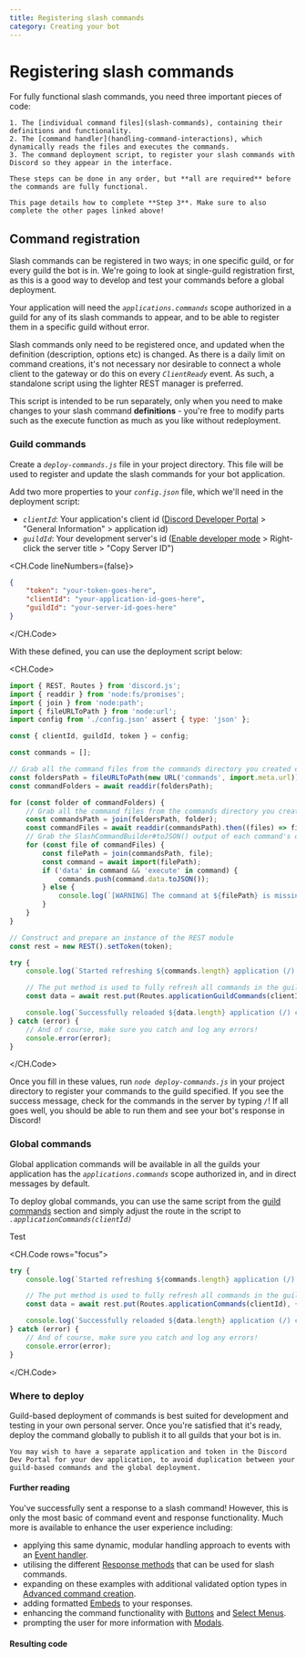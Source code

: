 ```yaml
---
title: Registering slash commands
category: Creating your bot
---
```


# Registering slash commands

<Alert title="Read first!" type="info">
	For fully functional slash commands, you need three important pieces of code:

    1. The [individual command files](slash-commands), containing their definitions and functionality.
    2. The [command handler](handling-command-interactions), which dynamically reads the files and executes the commands.
    3. The command deployment script, to register your slash commands with Discord so they appear in the interface.

    These steps can be done in any order, but **all are required** before the commands are fully functional.

    This page details how to complete **Step 3**. Make sure to also complete the other pages linked above!

</Alert>

## Command registration

Slash commands can be registered in two ways; in one specific guild, or for every guild the bot is in. We're going to look at single-guild registration first, as this is a good way to develop and test your commands before a global deployment.

Your application will need the _`applications.commands`_ scope authorized in a guild for any of its slash commands to appear, and to be able to register them in a specific guild without error.

Slash commands only need to be registered once, and updated when the definition (description, options etc) is changed. As there is a daily limit on command creations, it's not necessary nor desirable to connect a whole client to the gateway or do this on every _`ClientReady`_ event. As such, a standalone script using the lighter REST manager is preferred.

This script is intended to be run separately, only when you need to make changes to your slash command **definitions** - you're free to modify parts such as the execute function as much as you like without redeployment.

### Guild commands

Create a _`deploy-commands.js`_ file in your project directory. This file will be used to register and update the slash commands for your bot application.

Add two more properties to your _`config.json`_ file, which we'll need in the deployment script:

- _`clientId`_: Your application's client id ([Discord Developer Portal](https://discord.com/developers/applications) > "General Information" > application id)
- _`guildId`_: Your development server's id ([Enable developer mode](https://support.discord.com/hc/en-us/articles/206346498) > Right-click the server title > "Copy Server ID")

<CH.Code lineNumbers={false}>

```json
{
	"token": "your-token-goes-here",
	"clientId": "your-application-id-goes-here",
	"guildId": "your-server-id-goes-here"
}
```

</CH.Code>

With these defined, you can use the deployment script below:

<CH.Code>

```js deploy-commands.js
import { REST, Routes } from 'discord.js';
import { readdir } from 'node:fs/promises';
import { join } from 'node:path';
import { fileURLToPath } from 'node:url';
import config from './config.json' assert { type: 'json' };

const { clientId, guildId, token } = config;

const commands = [];

// Grab all the command files from the commands directory you created earlier
const foldersPath = fileURLToPath(new URL('commands', import.meta.url));
const commandFolders = await readdir(foldersPath);

for (const folder of commandFolders) {
	// Grab all the command files from the commands directory you created earlier
	const commandsPath = join(foldersPath, folder);
	const commandFiles = await readdir(commandsPath).then((files) => files.filter((file) => file.endsWith('.js')));
	// Grab the SlashCommandBuilder#toJSON() output of each command's data for deployment
	for (const file of commandFiles) {
		const filePath = join(commandsPath, file);
		const command = await import(filePath);
		if ('data' in command && 'execute' in command) {
			commands.push(command.data.toJSON());
		} else {
			console.log(`[WARNING] The command at ${filePath} is missing a required "data" or "execute" property.`);
		}
	}
}

// Construct and prepare an instance of the REST module
const rest = new REST().setToken(token);

try {
	console.log(`Started refreshing ${commands.length} application (/) commands.`);

	// The put method is used to fully refresh all commands in the guild with the current set
	const data = await rest.put(Routes.applicationGuildCommands(clientId, guildId), { body: commands });

	console.log(`Successfully reloaded ${data.length} application (/) commands.`);
} catch (error) {
	// And of course, make sure you catch and log any errors!
	console.error(error);
}
```

</CH.Code>

Once you fill in these values, run _`node deploy-commands.js`_ in your project directory to register your commands to the guild specified. If you see the success message, check for the commands in the server by typing _`/`_! If all goes well, you should be able to run them and see your bot's response in Discord!

### Global commands

Global application commands will be available in all the guilds your application has the _`applications.commands`_ scope authorized in, and in direct messages by default.

To deploy global commands, you can use the same script from the [guild commands](#guild-commands) section and simply adjust the route in the script to _`.applicationCommands(clientId)`_

Test

<CH.Code rows="focus">

```js focus=5
try {
	console.log(`Started refreshing ${commands.length} application (/) commands.`);

	// The put method is used to fully refresh all commands in the guild with the current set
	const data = await rest.put(Routes.applicationCommands(clientId), { body: commands });

	console.log(`Successfully reloaded ${data.length} application (/) commands.`);
} catch (error) {
	// And of course, make sure you catch and log any errors!
	console.error(error);
}
```

</CH.Code>

### Where to deploy

<Alert title="Tip" type="success">
	Guild-based deployment of commands is best suited for development and testing in your own personal server. Once you're satisfied that it's ready, deploy the command globally to publish it to all guilds that your bot is in.

    You may wish to have a separate application and token in the Discord Dev Portal for your dev application, to avoid duplication between your guild-based commands and the global deployment.

</Alert>

#### Further reading

You've successfully sent a response to a slash command! However, this is only the most basic of command event and response functionality. Much more is available to enhance the user experience including:

- applying this same dynamic, modular handling approach to events with an [Event handler](./event-handling).
- utilising the different [Response methods](../slash-commands/response-methods) that can be used for slash commands.
- expanding on these examples with additional validated option types in [Advanced command creation](../slash-commands/advanced-creation).
- adding formatted [Embeds](../popular-topics/embeds) to your responses.
- enhancing the command functionality with [Buttons](../interactions/buttons) and [Select Menus](../interactions/select-menus).
- prompting the user for more information with [Modals](../interactions/modals).

#### Resulting code

<ResultingCode path="creating-your-bot/registering-slash-commands" />
